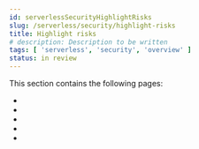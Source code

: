 ```yaml
---
id: serverlessSecurityHighlightRisks
slug: /serverless/security/highlight-risks
title: Highlight risks
# description: Description to be written
tags: [ 'serverless', 'security', 'overview' ]
status: in review
---
```



<InReview />

This section contains the following pages:

* <DocLink id="serverlessSecurityHostRiskScore" />
* <DocLink id="serverlessSecurityUserRiskScore" />
* <DocLink id="serverlessSecurityVerifyHostRiskScore" />
* <DocLink id="serverlessSecurityVerifyUserRiskScore" />
* <DocLink id="serverlessSecurityNetworkBeaconingFramework" />

